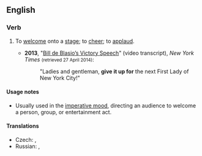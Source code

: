 {{also|give up}}
==English==

===Verb===
{{head|en|verb}}

# {{lb|en|usually|followed by {{m|en|for}}}} To [[welcome]] onto a [[stage]]; to [[cheer]]; to [[applaud]].
#* '''2013''', "[http://www.nytimes.com/2013/11/06/nyregion/de-blasios-victory-speech.html Bill de Blasio’s Victory Speech]" (video transcript), ''New York Times'' <small>(retrieved 27 April 2014)</small>:
#*: "Ladies and gentleman, '''give it up for''' the next First Lady of New York City!"

====Usage notes====
* Usually used in the [[imperative mood]], directing an audience to welcome a person, group, or entertainment act.

====Translations====
{{trans-top|to welcome onto a stage}}
* Czech: {{t|cs|přivítejte|pf}}, {{t|cs|Potlesk (pro X)!|m}}
* Russian: {{t|ru|встреча́йте}}, {{t|ru|поприве́тствуйте}}
{{trans-mid}}
{{trans-bottom}}